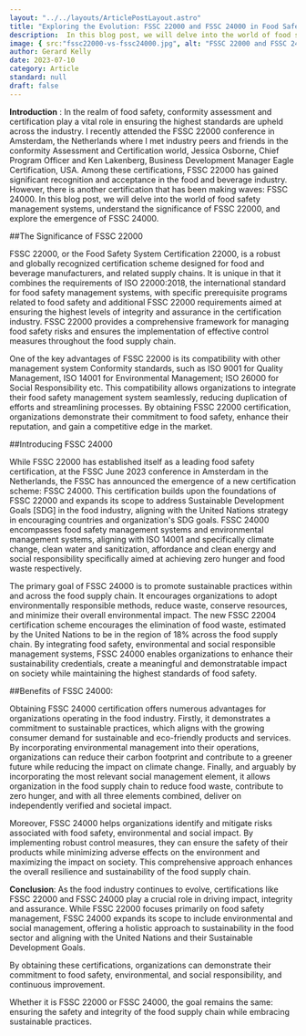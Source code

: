 ```yaml
---
layout: "../../layouts/ArticlePostLayout.astro"
title: "Exploring the Evolution: FSSC 22000 and FSSC 24000 in Food Safety"
description:  In this blog post, we will delve into the world of food safety management systems, understand the significance of FSSC 22000, and explore the emergence of FSSC 24000.
image: { src:"fssc22000-vs-fssc24000.jpg", alt: "FSSC 22000 and FSSC 24000 in Food Safety" }
author: Gerard Kelly
date: 2023-07-10
category: Article
standard: null
draft: false
---
```

**Introduction** : In the realm of food safety, conformity assessment and certification play a vital role in ensuring the highest standards are upheld across the industry. I recently attended the FSSC 22000 conference in Amsterdam, the Netherlands where I met industry peers and friends in the conformity Assessment and Certification world, Jessica Osborne, Chief Program Officer and Ken Lakenberg, Business Development Manager Eagle Certification, USA. Among these certifications, FSSC 22000 has gained significant recognition and acceptance in the food and beverage industry. However, there is another certification that has been making waves: FSSC 24000. In this blog post, we will delve into the world of food safety management systems, understand the significance of FSSC 22000, and explore the emergence of FSSC 24000. 

  

##The Significance of FSSC 22000 

FSSC 22000, or the Food Safety System Certification 22000, is a robust and globally recognized certification scheme designed for food and beverage manufacturers, and related supply chains. It is unique in that it combines the requirements of ISO 22000:2018, the international standard for food safety management systems, with specific prerequisite programs related to food safety and additional FSSC 22000 requirements aimed at ensuring the highest levels of integrity and assurance in the certification industry. FSSC 22000 provides a comprehensive framework for managing food safety risks and ensures the implementation of effective control measures throughout the food supply chain. 

One of the key advantages of FSSC 22000 is its compatibility with other management system Conformity standards, such as ISO 9001 for Quality Management, ISO 14001 for Environmental Management; ISO 26000 for Social Responsibility etc. This compatibility allows organizations to integrate their food safety management system seamlessly, reducing duplication of efforts and streamlining processes. By obtaining FSSC 22000 certification, organizations demonstrate their commitment to food safety, enhance their reputation, and gain a competitive edge in the market. 

##Introducing FSSC 24000 

 While FSSC 22000 has established itself as a leading food safety certification, at the FSSC June 2023 conference in Amsterdam in the Netherlands, the FSSC has announced the emergence of a new certification scheme: FSSC 24000. This certification builds upon the foundations of FSSC 22000 and expands its scope to address Sustainable Development Goals [SDG] in the food industry, aligning with the United Nations strategy in encouraging countries and organization's SDG goals. FSSC 24000 encompasses food safety management systems and environmental management systems, aligning with ISO 14001 and specifically climate change, clean water and sanitization, affordance and clean energy and social responsibility specifically aimed at achieving zero hunger and food waste respectively. 

  

The primary goal of FSSC 24000 is to promote sustainable practices within and across the food supply chain. It encourages organizations to adopt environmentally responsible methods, reduce waste, conserve resources, and minimize their overall environmental impact. The new FSSC 22004 certification scheme encourages the elimination of food waste, estimated by the United Nations to be in the region of 18% across the food supply chain. By integrating food safety, environmental and social responsible management systems, FSSC 24000 enables organizations to enhance their sustainability credentials, create a meaningful and demonstratable impact on society while maintaining the highest standards of food safety. 

 

##Benefits of FSSC 24000: 

Obtaining FSSC 24000 certification offers numerous advantages for organizations operating in the food industry. Firstly, it demonstrates a commitment to sustainable practices, which aligns with the growing consumer demand for sustainable and eco-friendly products and services. By incorporating environmental management into their operations, organizations can reduce their carbon footprint and contribute to a greener future while reducing the impact on climate change. Finally, and arguably by incorporating the most relevant social management element, it allows organization in the food supply chain to reduce food waste, contribute to zero hunger, and with all three elements combined, deliver on independently verified and societal impact. 

Moreover, FSSC 24000 helps organizations identify and mitigate risks associated with food safety, environmental and social impact. By implementing robust control measures, they can ensure the safety of their products while minimizing adverse effects on the environment and maximizing the impact on society. This comprehensive approach enhances the overall resilience and sustainability of the food supply chain. 

  

**Conclusion**: As the food industry continues to evolve, certifications like FSSC 22000 and FSSC 24000 play a crucial role in driving impact, integrity and assurance. While FSSC 22000 focuses primarily on food safety management, FSSC 24000 expands its scope to include environmental and social management, offering a holistic approach to sustainability in the food sector and aligning with the United Nations and their Sustainable Development Goals. 

By obtaining these certifications, organizations can demonstrate their commitment to food safety, environmental, and social responsibility, and continuous improvement. 

Whether it is FSSC 22000 or FSSC 24000, the goal remains the same: ensuring the safety and integrity of the food supply chain while embracing sustainable practices. 